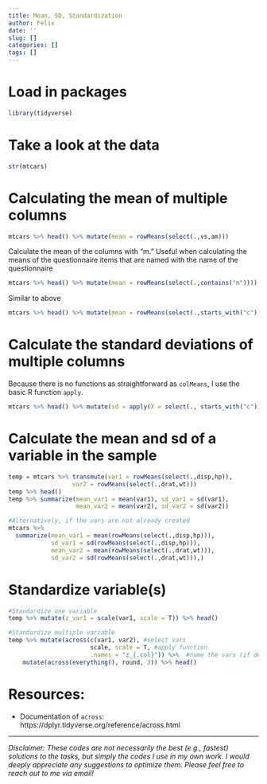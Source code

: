 ```yaml
---
title: Mean, SD, Standardization
author: Felix
date: ''
slug: []
categories: []
tags: []
---
```


# Load in packages 
```r
library(tidyverse)
```

# Take a look at the data 

```r
str(mtcars)
```

# Calculating the mean of multiple columns   

```r
mtcars %>% head() %>% mutate(mean = rowMeans(select(.,vs,am))) 
```

Calculate the mean of the columns with "m." Useful when calculating the means of the questionnaire items that are named with the name of the questionnaire 
```r
mtcars %>% head() %>% mutate(mean = rowMeans(select(.,contains("m")))) 
```

Similar to above 
```r
mtcars %>% head() %>% mutate(mean = rowMeans(select(.,starts_with("c"))))
```

# Calculate the standard deviations of multiple columns 
Because there is no functions as straightforward as `colMeans`, I use the basic R function `apply`. 

```r
mtcars %>% head() %>% mutate(sd = apply(X = select(., starts_with("c")), FUN = sd, MARGIN = 1))
```

# Calculate the mean and sd of a variable in the sample 

```r
temp = mtcars %>% transmute(var1 = rowMeans(select(.,disp,hp)), 
                  var2 = rowMeans(select(.,drat,wt)))
temp %>% head()
temp %>% summarize(mean_var1 = mean(var1), sd_var1 = sd(var1), 
                   mean_var2 = mean(var2), sd_var2 = sd(var2))

#Alternatively, if the vars are not already created
mtcars %>% 
  summarize(mean_var1 = mean(rowMeans(select(.,disp,hp))),
            sd_var1 = sd(rowMeans(select(.,disp,hp))),
            mean_var2 = mean(rowMeans(select(.,drat,wt))),
            sd_var2 = sd(rowMeans(select(.,drat,wt))),)
```

# Standardize variable(s)

```r
#Standardize one variable 
temp %>% mutate(z_var1 = scale(var1, scale = T)) %>% head()

#Standardize multiple variable 
temp %>% mutate(across(c(var1, var2), #select vars 
                       scale, scale = T, #apply function 
                       .names = "z_{.col}")) %>%  #name the vars (if default, old vars are replaced)
    mutate(across(everything(), round, 3)) %>% head()
```


# Resources:

- Documentation of `across`: https://dplyr.tidyverse.org/reference/across.html


-----------------
_Disclaimer: These codes are not necessarily the best (e.g., fastest) solutions to the tasks, but simply the codes I use in my own work. I would deeply appreciate any suggestions to optimize them. Please feel free to reach out to me via email!_
